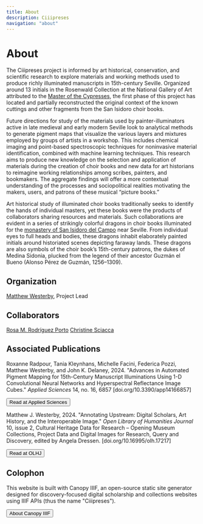 ```yaml
---
title: About
description: Ciiipreses
navigation: "about"
---
```


# About

The Ciiipreses project is informed by art historical, conservation, and scientific research to explore materials and working methods used to produce richly illuminated manuscripts in 15th-century Seville. Organized around 13 initials in the Rosenwald Collection at the National Gallery of Art attributed to the [Master of the Cypresses](https://www.nga.gov/collection/artist-info.4668.html), the first phase of this project has located and partially reconstructed the original context of the known cuttings and other fragments from the San Isidoro choir books.

Future directions for study of the materials used by painter-illuminators active in late medieval and early modern Seville look to analytical methods to generate pigment maps that visualize the various layers and mixtures employed by groups of artists in a workshop. This includes chemical imaging and point-based spectroscopic techniques for noninvasive material identification, combined with machine learning techniques. This research aims to produce new knowledge on the selection and application of materials during the creation of choir books and new data for art historians to reimagine working relationships among scribes, painters, and bookmakers. The aggregate findings will offer a more contextual understanding of the processes and sociopolitical realities motivating the makers, users, and patrons of these musical “picture books.”

Art historical study of illuminated choir books traditionally seeks to identify the hands of individual masters, yet these books were the products of collaborators sharing resources and materials. Such collaborations are evident in a series of strikingly colorful dragons in choir books illuminated for the [monastery of San Isidoro del Campo](https://www.juntadeandalucia.es/cultura/enclaves/enclave-monumental-san-isidoro-del-campo) near Seville. From individual eyes to full heads and bodies, these dragons inhabit elaborately painted initials around historiated scenes depicting faraway lands. These dragons are also symbols of the choir book’s 15th-century patrons, the dukes of Medina Sidonia, plucked from the legend of their ancestor Guzmán el Bueno (Alonso Pérez de Guzmán, 1256–1309).

<Card iiifContent="https://ciiipreses.github.io/sanisidoro/iiif/4wz3hllcvpmkgrueniekj/manifest.json"/>

## Organization

[Matthew Westerby](https://orcid.org/0000-0003-0903-8200), Project Lead

## Collaborators

[Rosa M. Rodríguez Porto](https://orcid.org/0000-0001-6654-7293)
[Christine Sciacca](https://thewalters.academia.edu/ChristineSciacca)

## Associated Publications

Roxanne Radpour, Tania Kleynhans, Michelle Facini, Federica Pozzi, Matthew Westerby, and John K. Delaney, 2024.
"Advances in Automated Pigment Mapping for 15th-Century Manuscript Illuminations Using 1-D Convolutional Neural Networks and Hyperspectral Reflectance Image Cubes."
<em>Applied Sciences</em> 14, no. 16, 6857
[doi.org/10.3390/app14166857]

<ButtonWrapper>
  <Button href="https://doi.org/10.3390/app14166857" target="_blank">
    Read at Applied Sciences
  </Button>
</ButtonWrapper>

Matthew J. Westerby, 2024.
"Annotating Upstream: Digital Scholars, Art History, and the Interoperable Image."
<em>Open Library of Humanities Journal</em> 10, issue 2, Cultural Heritage Data for Research – Opening Museum Collections, Project Data and Digital Images for Research, Query and Discovery, edited by Angela Dressen.
[doi.org/10.16995/olh.17217]

<ButtonWrapper>
  <Button href="https://doi.org/10.16995/olh.17217" target="_blank">
    Read at OLHJ
  </Button>
</ButtonWrapper>

## Colophon

This website is built with Canopy IIIF, an open-source static site generator designed for discovery-focused digital scholarship and collections websites using IIIF APIs (thus the name "Ciiipreses").

<ButtonWrapper>
  <Button href="https://canopy-iiif.github.io/docs/" target="_blank">
    About Canopy IIIF
  </Button>
</ButtonWrapper>
